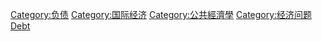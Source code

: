 {{catmore}}
{{Commons cat|Debt}}

[[Category:负债|Category:负债]]
[[Category:国际经济|Category:国际经济]]
[[Category:公共經濟學|Category:公共經濟學]]
[[Category:经济问题|Category:经济问题]]
[[Category:個人理財|Debt]]